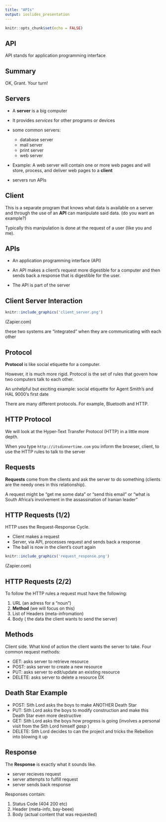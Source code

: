 ```yaml
---
title: "APIs"
output: ioslides_presentation
---
```


```r
knitr::opts_chunk$set(echo = FALSE)
```
## API

API stands for application programming interface

## Summary

OK, Grant. Your turn!

## Servers

* A **server** is a big computer
* It provides *services* for other programs or devices
* some common servers: 
  + database server
  + mail server
  + print server
  + web server 
* Example: A web server will contain one or more web pages and will store, process, and deliver web pages to a **client**

* servers run APIs

## Client

This is a separate program that knows what data is available on a server and through the use of an **API** can manipulate said data. (do you want an example?)

Typically this manipulation is done at the request of a user (like you and me).

## APIs

* An application programming interface (API)

* An API makes a client's request more digestible for a computer and then sends back a response that is digestible for the user.

* The API is part of the server

## Client Server Interaction

 
```r
knitr::include_graphics('client_server.png')
```

(Zapier.com)

these two systems are "integrated" when they are communicating with each other 

## Protocol

**Protocol** is like social etiquette for a computer. 

However, it is much more rigid. Protocol is the set of rules that govern how two computers talk to each other.

An unhelpful but exciting example: social etiquette for Agent Smith's and HAL 9000's first date 

There are many different protocols. For example, Bluetooth and HTTP. 

## HTTP Protocol 

We will look at the Hyper-Text Transfer Protocol (HTTP) in a little more depth.

When you type `http://itsdinnertime.com` you inform the browser, client, to use the HTTP rules to talk to the server

## Requests

**Requests** come from the clients and ask the server to do something (clients are the needy ones in this relationship).

A request might be "get me some data" or "send this email" or "what is South Africa's involvement in the assassination of Iranian leader" 

## HTTP Requests (1/2)

HTTP uses the Request-Response Cycle. 
  
  * Client makes a request
  * Server, via API, processes request and sends back a response
  * The ball is now in the client's court again
  
```r
 
knitr::include_graphics('request_response.png')
```
 
  (Zapier.com)
  
## HTTP Requests (2/2)  

To follow the HTTP rules a request must have the following:

1. URL (an adress for a "noun")
2. **Method** (we will focus on this)
3. List of Headers (meta-infromation)
4. Body ( the data the client wants to send the server)

## Methods

Client side. What kind of action the client wants the server to take. Four common request methods:

* GET: asks server to retrieve resource
* POST: asks server to create a new resource
* PUT: asks server to edit/update an existing resource
* DELETE: asks server to delete a resource DX

## Death Star Example

* POST: Sith Lord asks the boys to make ANOTHER Death Star
* PUT: Sith Lord asks the boys to modify construction and make this Death Star even more destructive
* GET: Sith Lord asks the boys how progress is going (involves a personal visit from the Sith Lord himself *gasp* )
* DELETE: Sith Lord decides to can the project and tricks the Rebellion into blowing it up

## Response 

The **Response** is exactly what it sounds like.
  
  * server recieves request
  * server attempts to fulfill request
  * server sends back response 

Responses contain:

1. Status Code (404 200 etc)
2. Header (meta-info, bay-beee) 
3. Body (actual content that was requested)


